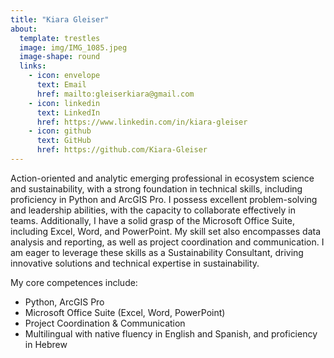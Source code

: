 ```yaml
---
title: "Kiara Gleiser"
about:
  template: trestles
  image: img/IMG_1085.jpeg
  image-shape: round
  links:
    - icon: envelope
      text: Email
      href: mailto:gleiserkiara@gmail.com
    - icon: linkedin
      text: LinkedIn
      href: https://www.linkedin.com/in/kiara-gleiser
    - icon: github
      text: GitHub
      href: https://github.com/Kiara-Gleiser
---
```


Action-oriented and analytic emerging professional in ecosystem science and sustainability, with a strong foundation in technical skills, including proficiency in Python and ArcGIS Pro. I possess excellent problem-solving and leadership abilities, with the capacity to collaborate effectively in teams. Additionally, I have a solid grasp of the Microsoft Office Suite, including Excel, Word, and PowerPoint. My skill set also encompasses data analysis and reporting, as well as project coordination and communication. I am eager to leverage these skills as a Sustainability Consultant, driving innovative solutions and technical expertise in sustainability.

My core competences include:

-   Python, ArcGIS Pro
-   Microsoft Office Suite (Excel, Word, PowerPoint)
-   Project Coordination & Communication
-   Multilingual with native fluency in English and Spanish, and proficiency in Hebrew

